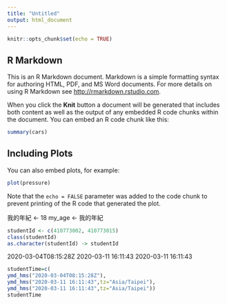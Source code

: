 ```yaml
---
title: "Untitled"
output: html_document
---
```


```r
knitr::opts_chunk$set(echo = TRUE)
```

## R Markdown

This is an R Markdown document. Markdown is a simple formatting syntax for authoring HTML, PDF, and MS Word documents. For more details on using R Markdown see <http://rmarkdown.rstudio.com>.

When you click the **Knit** button a document will be generated that includes both content as well as the output of any embedded R code chunks within the document. You can embed an R code chunk like this:

```r
summary(cars)
```

## Including Plots

You can also embed plots, for example:


```r
plot(pressure)
```

Note that the `echo = FALSE` parameter was added to the code chunk to prevent printing of the R code that generated the plot.

我的年紀 <- 18
my_age <- 我的年紀


```r
studentId <- c(410773002, 410773015)
class(studentId)
as.character(studentId) -> studentId
```
2020-03-04T08:15:28Z 2020-03-11 16:11:43 2020-03-11 16:11:43
```r
studentTime=c(
ymd_hms("2020-03-04T08:15:28Z"),
ymd_hms("2020-03-11 16:11:43",tz="Asia/Taipei"),
ymd_hms("2020-03-11 16:11:43",tz="Asia/Taipei"))
studentTime




```